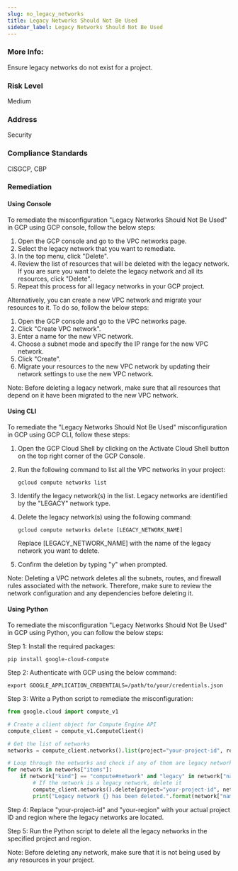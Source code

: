 ```yaml
---
slug: no_legacy_networks
title: Legacy Networks Should Not Be Used
sidebar_label: Legacy Networks Should Not Be Used
---
```


### More Info:

Ensure legacy networks do not exist for a project.

### Risk Level

Medium

### Address

Security

### Compliance Standards

CISGCP, CBP
### Remediation

#### Using Console

To remediate the misconfiguration "Legacy Networks Should Not Be Used" in GCP using GCP console, follow the below steps:

1. Open the GCP console and go to the VPC networks page.
2. Select the legacy network that you want to remediate.
3. In the top menu, click "Delete".
4. Review the list of resources that will be deleted with the legacy network. If you are sure you want to delete the legacy network and all its resources, click "Delete".
5. Repeat this process for all legacy networks in your GCP project.

Alternatively, you can create a new VPC network and migrate your resources to it. To do so, follow the below steps:

1. Open the GCP console and go to the VPC networks page.
2. Click "Create VPC network".
3. Enter a name for the new VPC network.
4. Choose a subnet mode and specify the IP range for the new VPC network.
5. Click "Create".
6. Migrate your resources to the new VPC network by updating their network settings to use the new VPC network.

Note: Before deleting a legacy network, make sure that all resources that depend on it have been migrated to the new VPC network.

#### Using CLI

To remediate the "Legacy Networks Should Not Be Used" misconfiguration in GCP using GCP CLI, follow these steps:

1. Open the GCP Cloud Shell by clicking on the Activate Cloud Shell button on the top right corner of the GCP Console.
2. Run the following command to list all the VPC networks in your project:

   ```
   gcloud compute networks list
   ```

3. Identify the legacy network(s) in the list. Legacy networks are identified by the "LEGACY" network type.
4. Delete the legacy network(s) using the following command:

   ```
   gcloud compute networks delete [LEGACY_NETWORK_NAME]
   ```

   Replace [LEGACY_NETWORK_NAME] with the name of the legacy network you want to delete.

5. Confirm the deletion by typing "y" when prompted.

Note: Deleting a VPC network deletes all the subnets, routes, and firewall rules associated with the network. Therefore, make sure to review the network configuration and any dependencies before deleting it.

#### Using Python

To remediate the misconfiguration "Legacy Networks Should Not Be Used" in GCP using Python, you can follow the below steps:

Step 1: Install the required packages:
```
pip install google-cloud-compute
```

Step 2: Authenticate with GCP using the below command:
```
export GOOGLE_APPLICATION_CREDENTIALS=/path/to/your/credentials.json
```

Step 3: Write a Python script to remediate the misconfiguration:
```python
from google.cloud import compute_v1

# Create a client object for Compute Engine API
compute_client = compute_v1.ComputeClient()

# Get the list of networks
networks = compute_client.networks().list(project="your-project-id", region="your-region").execute()

# Loop through the networks and check if any of them are legacy networks
for network in networks["items"]:
    if network["kind"] == "compute#network" and "legacy" in network["name"]:
        # If the network is a legacy network, delete it
        compute_client.networks().delete(project="your-project-id", network=network["name"]).execute()
        print("Legacy network {} has been deleted.".format(network["name"]))
```

Step 4: Replace "your-project-id" and "your-region" with your actual project ID and region where the legacy networks are located.

Step 5: Run the Python script to delete all the legacy networks in the specified project and region.

Note: Before deleting any network, make sure that it is not being used by any resources in your project.



